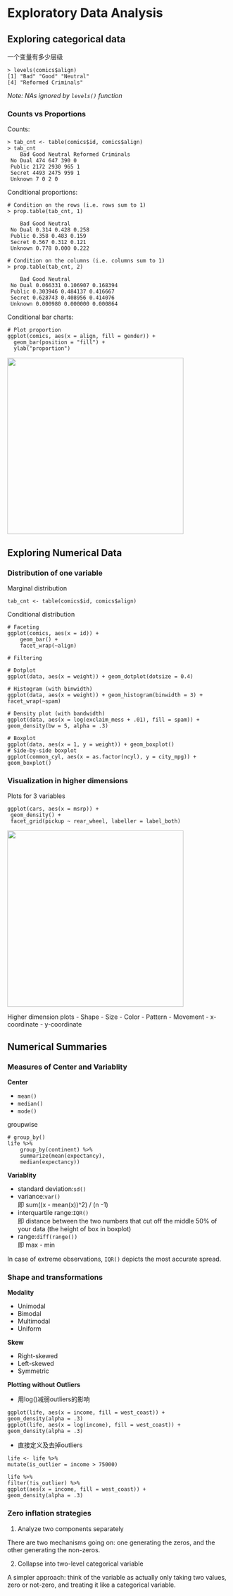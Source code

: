 # Exploratory Data Analysis

## Exploring categorical data
一个变量有多少层级
``` 
> levels(comics$align)
[1] "Bad" "Good" "Neutral"
[4] "Reformed Criminals" 
```
*Note: NAs ignored by `levels()` function*

### Counts vs Proportions

Counts:
```
> tab_cnt <- table(comics$id, comics$align)
> tab_cnt
 	Bad Good Neutral Reformed Criminals
 No Dual 474 647 390 0
 Public 2172 2930 965 1
 Secret 4493 2475 959 1
 Unknown 7 0 2 0
```

Conditional proportions:
```
# Condition on the rows (i.e. rows sum to 1)
> prop.table(tab_cnt, 1)

 	Bad Good Neutral
 No Dual 0.314 0.428 0.258
 Public 0.358 0.483 0.159
 Secret 0.567 0.312 0.121
 Unknown 0.778 0.000 0.222

# Condition on the columns (i.e. columns sum to 1)
> prop.table(tab_cnt, 2)

 	Bad Good Neutral
 No Dual 0.066331 0.106907 0.168394
 Public 0.303946 0.484137 0.416667
 Secret 0.628743 0.408956 0.414076
 Unknown 0.000980 0.000000 0.000864
```

Conditional bar charts:
```
# Plot proportion
ggplot(comics, aes(x = align, fill = gender)) + 
  geom_bar(position = "fill") +
  ylab("proportion")
```
<img src="rlearning-bar1.png" width = 400>

## Exploring Numerical Data
### Distribution of one variable
Marginal distribution
```
tab_cnt <- table(comics$id, comics$align) 
```

Conditional distribution
```
# Faceting
ggplot(comics, aes(x = id)) +
	geom_bar() +
	facet_wrap(~align)

# Filtering

# Dotplot
ggplot(data, aes(x = weight)) + geom_dotplot(dotsize = 0.4)

# Histogram (with binwidth)
ggplot(data, aes(x = weight)) + geom_histogram(binwidth = 3) + facet_wrap(~spam)

# Density plot (with bandwidth)
ggplot(data, aes(x = log(exclaim_mess + .01), fill = spam)) + geom_density(bw = 5, alpha = .3)

# Boxplot
ggplot(data, aes(x = 1, y = weight)) + geom_boxplot()
# Side-by-side boxplot
ggplot(common_cyl, aes(x = as.factor(ncyl), y = city_mpg)) + geom_boxplot() 

```

### Visualization in higher dimensions
Plots for 3 variables
```
ggplot(cars, aes(x = msrp)) +
 geom_density() +
 facet_grid(pickup ~ rear_wheel, labeller = label_both)
```
<img src="rlearning-hist1.png" width = 400>

Higher dimension plots
- Shape
- Size
- Color
- Pattern
- Movement
- x-coordinate
- y-coordinate

## Numerical Summaries

### Measures of Center and Variablity
**Center**

- `mean()`
- `median()`
- `mode()`

groupwise
```
# group_by()
life %>%
	group_by(continent) %>%
	summarize(mean(expectancy),
	median(expectancy))
```

**Variablity**

- standard deviation:`sd()`
- variance:`var()`  
即 sum((x - mean(x))^2) / (n -1)
- interquartile range:`IQR()`  
即 distance between the two numbers that cut off the middle 50% of your data (the height of box in boxplot)
- range:`diff(range())`  
即 max - min

In case of extreme observations, `IQR()` depicts the most accurate spread.

### Shape and transformations
**Modality**

- Unimodal
- Bimodal
- Multimodal
- Uniform

**Skew**

- Right-skewed
- Left-skewed
- Symmetric


**Plotting without Outliers**

- 用log()减弱outliers的影响
```
ggplot(life, aes(x = income, fill = west_coast)) +
geom_density(alpha = .3)
ggplot(life, aes(x = log(income), fill = west_coast)) + geom_density(alpha = .3)
```

- 直接定义及去掉outliers
```
life <- life %>%
mutate(is_outlier = income > 75000) 

life %>%
filter(!is_outlier) %>%
ggplot(aes(x = income, fill = west_coast)) +
geom_density(alpha = .3)
```

### Zero inflation strategies
1. Analyze two components separately

There are two mechanisms going on: one generating the zeros, and the other generating the non-zeros.

2. Collapse into two-level categorical variable

A simpler approach: think of the variable as actually only taking two values, zero or not-zero, and treating it like a categorical variable.

